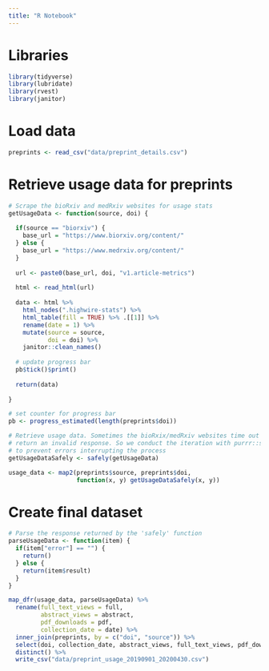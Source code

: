```yaml
---
title: "R Notebook"
---
```


# Libraries

```r

library(tidyverse)
library(lubridate)
library(rvest)
library(janitor)

```

# Load data

```r

preprints <- read_csv("data/preprint_details.csv")

```

# Retrieve usage data for preprints

```r

# Scrape the bioRxiv and medRxiv websites for usage stats
getUsageData <- function(source, doi) {
  
  if(source == "biorxiv") {
    base_url = "https://www.biorxiv.org/content/"
  } else {
    base_url = "https://www.medrxiv.org/content/"
  }
  
  url <- paste0(base_url, doi, "v1.article-metrics")
  
  html <- read_html(url)
  
  data <- html %>%
    html_nodes(".highwire-stats") %>% 
    html_table(fill = TRUE) %>% .[[1]] %>%
    rename(date = 1) %>%
    mutate(source = source,
           doi = doi) %>%
    janitor::clean_names()
  
  # update progress bar
  pb$tick()$print()
  
  return(data)
  
}

# set counter for progress bar
pb <- progress_estimated(length(preprints$doi))

# Retrieve usage data. Sometimes the bioRxix/medRxiv websites time out and
# return an invalid response. So we conduct the iteration with purrr::safely
# to prevent errors interrupting the process
getUsageDataSafely <- safely(getUsageData)

usage_data <- map2(preprints$source, preprints$doi, 
                   function(x, y) getUsageDataSafely(x, y))

```

# Create final dataset

```r

# Parse the response returned by the 'safely' function
parseUsageData <- function(item) {
  if(item["error"] == "") {
    return()
  } else {
    return(item$result)
  }
}

map_dfr(usage_data, parseUsageData) %>%
  rename(full_text_views = full,
         abstract_views = abstract,
         pdf_downloads = pdf,
         collection_date = date) %>%
  inner_join(preprints, by = c("doi", "source")) %>%
  select(doi, collection_date, abstract_views, full_text_views, pdf_downloads) %>%
  distinct() %>%
  write_csv("data/preprint_usage_20190901_20200430.csv")

```



